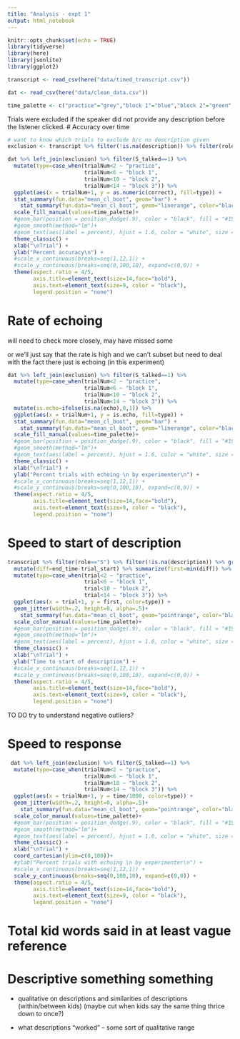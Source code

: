 ```yaml
---
title: "Analysis - expt 1"
output: html_notebook
---
```


```r
knitr::opts_chunk$set(echo = TRUE)
library(tidyverse)
library(here)
library(jsonlite)
library(ggplot2)

transcript <- read_csv(here("data/timed_transcript.csv"))

dat <- read_csv(here("data/clean_data.csv"))

time_palette <- c("practice"="grey","block 1"="blue","block 2"="green", "block 3"="red")#TODO FIX
```

Trials were excluded if the speaker did not provide any description before the listener clicked.
# Accuracy over time

```r
# want to know which trials to exclude b/c no description given
exclusion <- transcript %>% filter(!is.na(description)) %>% filter(role=="S") %>% select(game, trialNum=trial, echo) %>% unique() %>% mutate("S_talked"=1)

dat %>% left_join(exclusion) %>% filter(S_talked==1) %>% 
  mutate(type=case_when(trialNum<2 ~ "practice",
                        trialNum<6 ~ "block 1",
                        trialNum<10 ~ "block 2",
                        trialNum<14 ~ "block 3")) %>% 
  ggplot(aes(x = trialNum+1, y = as.numeric(correct), fill=type)) +
  stat_summary(fun.data="mean_cl_boot", geom="bar") +
    stat_summary(fun.data="mean_cl_boot", geom="linerange", color="black") +
  scale_fill_manual(values=time_palette)+
  #geom_bar(position = position_dodge(.9), color = "black", fill = "#19ADDE", width = .7) +
  #geom_smooth(method="lm")+
  #geom_text(aes(label = percent), hjust = 1.6, color = "white", size = 3) +
  theme_classic() +
  xlab("\nTrial") +
  ylab("Percent accuracy\n") +
  #scale_x_continuous(breaks=seq(1,12,1)) +
  #scale_y_continuous(breaks=seq(0,100,10), expand=c(0,0)) +
  theme(aspect.ratio = 4/5,
        axis.title=element_text(size=14,face="bold"),
        axis.text=element_text(size=9, color = "black"),
        legend.position = "none")
```
# Rate of echoing

will need to check more closely, may have missed some

or we'll just say that the rate is high and we can't subset but need to deal with the fact there just is echoing (in this experiment)

```r
dat %>% left_join(exclusion) %>% filter(S_talked==1) %>% 
  mutate(type=case_when(trialNum<2 ~ "practice",
                        trialNum<6 ~ "block 1",
                        trialNum<10 ~ "block 2",
                        trialNum<14 ~ "block 3")) %>% 
  mutate(is.echo=ifelse(is.na(echo),0,1)) %>% 
  ggplot(aes(x = trialNum+1, y = is.echo, fill=type)) +
  stat_summary(fun.data="mean_cl_boot", geom="bar") +
    stat_summary(fun.data="mean_cl_boot", geom="linerange", color="black") +
  scale_fill_manual(values=time_palette)+
  #geom_bar(position = position_dodge(.9), color = "black", fill = "#19ADDE", width = .7) +
  #geom_smooth(method="lm")+
  #geom_text(aes(label = percent), hjust = 1.6, color = "white", size = 3) +
  theme_classic() +
  xlab("\nTrial") +
  ylab("Percent trials with echoing \n by experimenter\n") +
  #scale_x_continuous(breaks=seq(1,12,1)) +
  #scale_y_continuous(breaks=seq(0,100,10), expand=c(0,0)) +
  theme(aspect.ratio = 4/5,
        axis.title=element_text(size=14,face="bold"),
        axis.text=element_text(size=9, color = "black"),
        legend.position = "none")
```

# Speed to start of description

```r

transcript %>% filter(role=="S") %>% filter(!is.na(description)) %>% group_by(game, trial) %>% 
  mutate(diff=end_time-trial_start) %>% summarize(first=min(diff)) %>% 
  mutate(type=case_when(trial<2 ~ "practice",
                        trial<6 ~ "block 1",
                        trial<10 ~ "block 2",
                        trial<14 ~ "block 3")) %>% 
  ggplot(aes(x = trial+1, y = first, color=type)) +
  geom_jitter(width=.2, height=0, alpha=.5)+
    stat_summary(fun.data="mean_cl_boot", geom="pointrange", color="black") +
  scale_color_manual(values=time_palette)+
  #geom_bar(position = position_dodge(.9), color = "black", fill = "#19ADDE", width = .7) +
  #geom_smooth(method="lm")+
  #geom_text(aes(label = percent), hjust = 1.6, color = "white", size = 3) +
  theme_classic() +
  xlab("\nTrial") +
  ylab("Time to start of description") +
  #scale_x_continuous(breaks=seq(1,12,1)) +
  #scale_y_continuous(breaks=seq(0,100,10), expand=c(0,0)) +
  theme(aspect.ratio = 4/5,
        axis.title=element_text(size=14,face="bold"),
        axis.text=element_text(size=9, color = "black"),
        legend.position = "none")

```

TO DO try to understand negative outliers? 



# Speed to response

```r

 dat %>% left_join(exclusion) %>% filter(S_talked==1) %>% 
  mutate(type=case_when(trialNum<2 ~ "practice",
                        trialNum<6 ~ "block 1",
                        trialNum<10 ~ "block 2",
                        trialNum<14 ~ "block 3")) %>% 
  ggplot(aes(x = trialNum+1, y = time/1000, color=type)) +
  geom_jitter(width=.2, height=0, alpha=.5)+
    stat_summary(fun.data="mean_cl_boot", geom="pointrange", color="black") +
  scale_color_manual(values=time_palette)+
  #geom_bar(position = position_dodge(.9), color = "black", fill = "#19ADDE", width = .7) +
  #geom_smooth(method="lm")+
  #geom_text(aes(label = percent), hjust = 1.6, color = "white", size = 3) +
  theme_classic() +
  xlab("\nTrial") +
  coord_cartesian(ylim=c(0,100))+
  #ylab("Percent trials with echoing \n by experimenter\n") +
  #scale_x_continuous(breaks=seq(1,12,1)) +
  scale_y_continuous(breaks=seq(0,100,10), expand=c(0,0)) +
  theme(aspect.ratio = 4/5,
        axis.title=element_text(size=14,face="bold"),
        axis.text=element_text(size=9, color = "black"),
        legend.position = "none")

```

# Total kid words said in at least vague reference

# Descriptive something something
- qualitative on descriptions and similarities of descriptions (within/between kids) (maybe cut when kids say the same thing thrice down to once?)

- what descriptions "worked" -- some sort of qualitative range 
